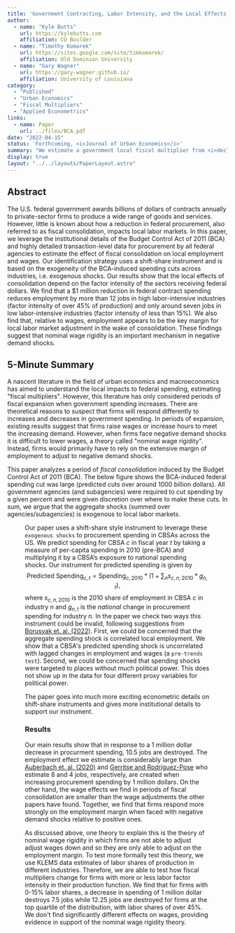 ```yaml
---
title: 'Government Contracting, Labor Intensity, and the Local Effects of Fiscal Consolidation: <br/><i>Evidence from the Budget Control Act of 2011</i>'
author:
  - name: "Kyle Butts"
    url: https://kylebutts.com
    affiliation: CU Boulder
  - name: "Timothy Komarek"
    url: https://sites.google.com/site/timkomarek/
    affiliation: Old Dominion University
  - name: "Gary Wagner"
    url: https://gary-wagner.github.io/
    affiliation: University of Louisiana
category: 
  - "Published"
  - "Urban Economics"
  - "Fiscal Multipliers"
  - "Applied Econometrics"
links:
  - name: Paper
    url: ../files/BCA.pdf
date: "2022-04-15"
status: 'Forthcoming, <i>Journal of Urban Economics</i>'
summary: "We estimate a government local fiscal multiplier from <i>declines</i> in procurement spending from the 2011 Budget Control Act."
display: true
layout: "../../layouts/PaperLayout.astro"
---
```


## Abstract

The U.S. federal government awards billions of dollars of contracts annually to private-sector firms to produce a wide range of goods and services. However, little is known about how a reduction in federal procurement, also referred to as fiscal consolidation, impacts local labor markets. In this paper, we leverage the institutional details of the Budget Control Act of 2011 (BCA) and highly detailed transaction-level data for procurement by all federal agencies to estimate the effect of fiscal consolidation on local employment and wages. Our identification strategy uses a shift-share instrument and is based on the exogeneity of the BCA-induced spending cuts across industries, i.e. exogenous shocks. Our results show that the local effects of consolidation depend on the factor intensity of the sectors receiving federal dollars. We find that a \$1 million reduction in federal contract spending reduces employment by more than 12 jobs in high labor-intensive industries (factor intensity of over 45\% of production) and only around seven jobs in low labor-intensive industries (factor intensity of less than 15\%). We also find that, relative to wages, employment appears to be the key margin for local labor market adjustment in the wake of consolidation. These findings suggest that nominal wage rigidity is an important mechanism in negative demand shocks. 

## 5-Minute Summary

A nascent literature in the field of urban economics and macroeconomics has aimed to understand the local impacts to federal spending, estimating "fiscal multipliers". However, this literature has only considered periods of fiscal expansion when government spending increases. There are theoretical reasons to suspect that firms will respond differently to increases and decreases in government spending. In periods of expansion, existing results suggest that firms raise wages or increase hours to meet the increasing demand. However, when firms face negative demand shocks it is difficult to lower wages, a theory called "nominal wage rigidity". Instead, firms would primarily have to rely on the extensive margin of employment to adjust to negative demand shocks.  

This paper analyzes a period of *fiscal consolidation* induced by the Budget Control Act of 2011 (BCA). The below figure shows the BCA-induced federal spending cut was large (predicted cuts over around 1000 billion dollars). All government agencies (and subagencies) were required to cut spending by a given percent and were given discretion over where to make these cuts. In sum, we argue that the aggregate shocks (summed over agencies/subagencies) is exogenous to local labor markets. 

<Figure src="/images/bca_spending_cuts.png" alt="Aggregate Discretionary Federal Spending: FY 2011-2017" />

Our paper uses a shift-share style instrument to leverage these `exogenous shocks` to procurement spending in CBSAs across the US. We predict spending for CBSA $c$ in fiscal year $t$ by taking a measure of per-capita spending in
2010 (pre-BCA) and multiplying it by a CBSA’s exposure to national spending shocks. Our instrument for predicted spending is given by
$$ 
\text{Predicted Spending}_{c,t} = \text{Spending}_{c,2010} * (1 + \sum_{n} s_{c,n,2010} * g_{n,t}),
$$
where $s_{c,n,2010}$ is the 2010 share of employment in CBSA $c$ in industry $n$ and $g_{n, t}$ is the *national* change in procurement spending for industry $n$. In the paper we check two ways this instrument could be invalid, following suggestions from [Borusyak et. al. (2022)](https://uca6f241a3b6943d74e38994186b.dl.dropboxusercontent.com/cd/0/inline2/Bky8xfM9mA0M719kw3PHpm3TdjRlkGLDWcx7RmzBbuk9Y8d-Qs92QkduDSrd5BNLBQrYwnskjvmw43JyQKK5XINMY1zbwTpQFY6aWtzhAPHp7pA8kym4pzWs1Y-6lcfCtDSLzQPFUIbyvDuSDUow2kOJEdf48unJsxEDS87KExN4X-js54IUW0Gv7CA14MMqvU0Oe9-W7VM9B6TdyL1nYsvrFdiecgZ8S5iaPudUC4yfyqFq_R5F3Ce7gXpZGgbOe_wiaYaDhc-6ChquACJHEUxJMI4ZDFHvLbNnn7QQNjY897xmgd7oMqxY_5pTNAmlfY1oPLFa6z72zPa4fTi3Rjl5ewvZcth-ltfQdAuGv8PTMy7ou_-0jKPSVMjpRSFI-QPGfVtjO8x4PwHXW_zxxqxZ0F5SKXQs5mrWauwPMNttJw/file). First, we could be concerned that the aggregate spending shock is correlated local employment. We show that a CBSA's predicted spending shock is uncorrelated with lagged changes in employment and wages (a `pre-trends test`). Second, we could be concerned that spending shocks were targeted to places without much political power. This does not show up in the data for four different proxy variables for political power. 

The paper goes into much more exciting econometric details on shift-share instruments and gives more institutional details to support our instrument.

### Results

Our main results show that in response to a 1 million dollar decrease in procurment spending, 10.5 jobs are destroyed. The employment effect we estimate is considerably large than [Auberbach et. al. (2020)](link.springer.com/article/10.1057/s41308-019-00102-3
) and [Gerritse and Rodríguez-Pose](https://www.sciencedirect.com/science/article/pii/S0094119018300457) who estimate 8 and 4 jobs, respectively, are created when increasing procurement spending by 1 million dollars. On the other hand, the wage effects we find in periods of fiscal consolidation are smaller than the wage adjustments the other papers have found. Together, we find that firms respond more strongly on the employment margin when faced with negative demand shocks relative to positive ones.

As discussed above, one theory to explain this is the theory of nominal wage rigidity in which firms are not able to adjust adjust wages down and so they are only able to adjust on the employment margin. To test more formally test this theory, we use KLEMS data estimates of labor shares of production in different industries. Therefore, we are able to test how fiscal multipliers change for firms with more or less labor factor intensity in their production function. We find that for firms with 0-15% labor shares, a decrease in spending of 1 million dollar destroys 7.5 jobs while 12.25 jobs are destroyed for firms at the top quartile of the distribution, with labor shares of over 45%. We don't find significantly different effects on wages, providing evidence in support of the nominal wage rigidity theory.




